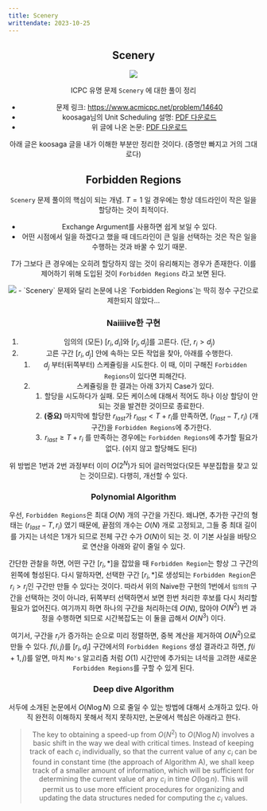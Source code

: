 ```yaml
---
title: Scenery
writtendate: 2023-10-25
---
```


<Header />

## Scenery

<Image src="2023-10-24-23-02-12.png" />

ICPC 유명 문제 `Scenery` 에 대한 풀이 정리

- 문제 링크: https://www.acmicpc.net/problem/14640
- koosaga님의 Unit Scheduling 설명: <a href="/assets/koosaga_scheduling.pdf">PDF 다운로드</a>
- 위 글에 나온 논문: <a href="/assets/doi_0210018.pdf">PDF 다운로드</a>

아래 글은 koosaga 글을 내가 이해한 부분만 정리한 것이다. (증명만 빠지고 거의 그대로다)

## Forbidden Regions

`Scenery` 문제 풀이의 핵심이 되는 개념. $T = 1$ 일 경우에는 항상 데드라인이 작은 일을 할당하는 것이 최적이다.

- Exchange Argument를 사용하면 쉽게 보일 수 있다.
- 어떤 시점에서 일을 하겠다고 했을 때 데드라인이 큰 일을 선택하는 것은 작은 일을 수행하는 것과 바꿀 수 있기 때문.

$T$가 그보다 큰 경우에는 오히려 할당하지 않는 것이 유리해지는 경우가 존재한다. 이를 제어하기 위해 도입된 것이 `Forbidden Regions` 라고 보면 된다.

<Image src="2023-10-24-23-04-02.png" />
- `Scenery` 문제와 달리 논문에 나온 `Forbidden Regions`는 딱히 정수 구간으로 제한되지 않았다...

### Naiiiive한 구현

1. 임의의 (모든) $[r_i, d_i]$와 $[r_j, d_j]$를 고른다. (단, $r_i \gt d_j$)
2. 고른 구간 $[r_i, d_j]$ 안에 속하는 모든 작업을 찾아, 아래를 수행한다.
    1. $d_j$ 부터(뒤쪽부터) 스케쥴링을 시도한다. 이 때, 이미 구해진 `Forbidden Regions`이 있다면 피해간다.
    2. 스케쥴링을 한 결과는 아래 3가지 Case가 있다.
        1. 할당을 시도하다가 실패. 모든 케이스에 대해서 적어도 하나 이상 할당이 안되는 것을 발견한 것이므로 종료한다.
        2. **(중요)** 마지막에 할당한 $r_{last}$가 $r_{last} \lt T + r_i$를 만족하면, $(r_{last} - T, r_i)$ (개구간)을 `Forbidden Regions`에 추가한다.
        3. $r_{last} \ge T + r_i$ 를 만족하는 경우에는 `Forbidden Regions`에 추가할 필요가 없다. (쉬지 않고 할당해도 된다)

위 방법은 1번과 2번 과정부터 이미 $O(2^N)$가 되어 글러먹었다(모든 부분집합을 찾고 있는 것이므로). 다행히, 개선할 수 있다.

### Polynomial Algorithm

우선, `Forbidden Regions`은 최대 $O(N)$ 개의 구간을 가진다. 왜냐면, 추가한 구간의 형태는 $(r_{last} - T, r_i)$ 였기 때문에, 끝점의 개수는 $O(N)$ 개로 고정되고, 그들 중 최대 길이를 가지는 녀석은 1개가 되므로 전체 구간 수가 $O(N)$이 되는 것. 이 기본 사실을 바탕으로 연산을 아래와 같이 줄일 수 있다.

간단한 관찰을 하면, 어떤 구간 $[r_i, *]$을 잡았을 때 `Forbidden Region`는 항상 그 구간의 왼쪽에 형성된다. 다시 말하자면, 선택한 구간 $[r_i, *]$로 생성되는 `Forbidden Region`은 $r_i \gt r_j$인 구간만 만들 수 있다는 것이다. 따라서 위의 Naive한 구현의 1번에서 `임의의` 구간을 선택하는 것이 아니라, 뒤쪽부터 선택하면서 보면 한번 처리한 후보를 다시 처리할 필요가 없어진다. 여기까지 하면 하나의 구간을 처리하는데 $O(N)$, 많아야 $O(N^2)$ 번 과정을 수행하면 되므로 시간복잡도는 이 둘을 곱해서 $O(N^3)$ 이다.

여기서, 구간을 $r_i$가 증가하는 순으로 미리 정렬하면, 중복 계산을 제거하여 $O(N^2)$으로 만들 수 있다. $f(i, j)$를 $[r_i, d_j]$ 구간에서의 `Forbidden Regions` 생성 결과라고 하면, $f(i + 1, j)$를 알면, 마치 `Mo's` 알고리즘 처럼 $O(1)$ 시간만에 추가되는 녀석을 고려한 새로운 `Forbidden Regions`를 구할 수 있게 된다.

### Deep dive Algorithm

서두에 소개된 논문에서 $O(N \log N)$ 으로 줄일 수 있는 방법에 대해서 소개하고 있다. 아직 완전히 이해하지 못해서 적지 못하지만, 논문에서 핵심은 아래라고 한다.

> The key to obtaining a speed-up from $O(N^2)$ to $O(N \log N)$ involves a basic shift in the way we deal with critical times. Instead of keeping track of each $c_i$ individually, so that the current value of any $c_i$ can be found in constant time (the approach of Algorithm A), we shall keep track of a smaller amount of information, which will be sufficient for determining the current value of any $c_i$ in time $O(\log n)$. This will permit us to use more efficient procedures for organizing and updating the data structures neded for computing the $c_i$ values.


<Comment />
